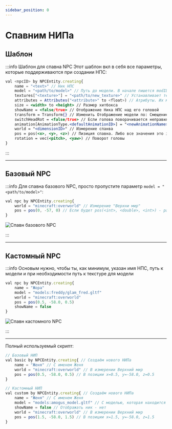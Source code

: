 ```yaml
---
sidebar_position: 0
---
```


# Спавним НИПа

## Шаблон

:::info Шаблон для спавна NPC
Этот шаблон вкл в себя все параметры, которые поддерживаются при создании НПС:

```jsx
val <npcID> by NPCEntity.creating{
 	name = "<text>" // Ник НПС
    model = "<path/to/model>" // Путь до модели. В начале пишется modID, а после уже сам путь
    textures["<texture>"] = "<path/to/new_texture>" // Устанавливает текстуру для НПС
    attributes = Attributes("<attribute>" to <float>) // Атрибуты. Их можно получить через команду `/attribute <player>`
    size = <width> to <height> // Размер хитбокса
    showName = <false/true> // Отображение Ника НПС над его головой
    transform = Transform{} // Изменить Отображение модели по: Смещение, поворот, размер
    switchHeadRot = <false/true> // Если голова поворачивается неправильно
    animation[AnimationType.<defaultAnimationID>] = "<newAnimationName>" // Замена дефолтной анимации на свою(кастомную, другую)
    world = "<dimensionID>" // Измерение спанва
    pos = pos(<x>, <y>, <z>) // Пизиция спавна. Либо все значения это int, либо все значения это double
    rotation = vec(<pitch>, <yaw>) // Поворот головы
}
```
:::

---

## Базовый NPC

:::info Для спавна базового NPC, просто пропустите параметр `model = "<path/to/model>"`:
```jsx
val npc by NPCEntity.creating{
    world = "minecraft:overworld" // Измерение "Верхни мир"
    pos = pos(0, -57, 0) // Если будет pos(<int>, <double>, <int>) - работать не будет
}
```

![Спавн базового NPC](../../.resourses/spawn-basic-npc.gif)

:::

---

## Кастомный NPC

:::info Основым нужно, чтобы ты, как минимум, указан имя НПС, путь к модели и при необходимости путь к текстуре для модели
```jsx
val npc by NPCEntity.creating{
	name = "Жора"
	model = "models:freddy/glam_fred.gltf"
	world = "minecraft:overworld"
	pos = pos(0.5, -58.0, 0.5)
	showName = false
}
```

![Спавн кастомного NPC](../../.resourses/spawn-custom-npc.gif)

:::

---

Полный используемый скрипт:
```jsx
// Базовый НИП
val basic by NPCEntity.creating{ // Создаём нового НИПа
	name = "Женя" // С именем Женя
	world = "minecraft:overworld" // В измерении Верхний мир
	pos = pos(0.5, -58.0, 0.5) // В позиции x=0.5, y=-58.0, z=0.5
}

// Кастомный НИП
val custom by NPCEntity.creating{ // Создаём нового НИПа
	name = "Женя" // С именем Женя
	model = "models:amogus_model.gltf" // С моделью, которая находится в пути `hollowengine/assets/models/amogus_model.gltf`
	showName = false // Отображать ник - нет
	world = "minecraft:overworld" // В измерении Верхний мир
	pos = pos(1.5, -58.0, 1.5) // В позиции x=1.5, y=-58.0, z=1.5
}
```